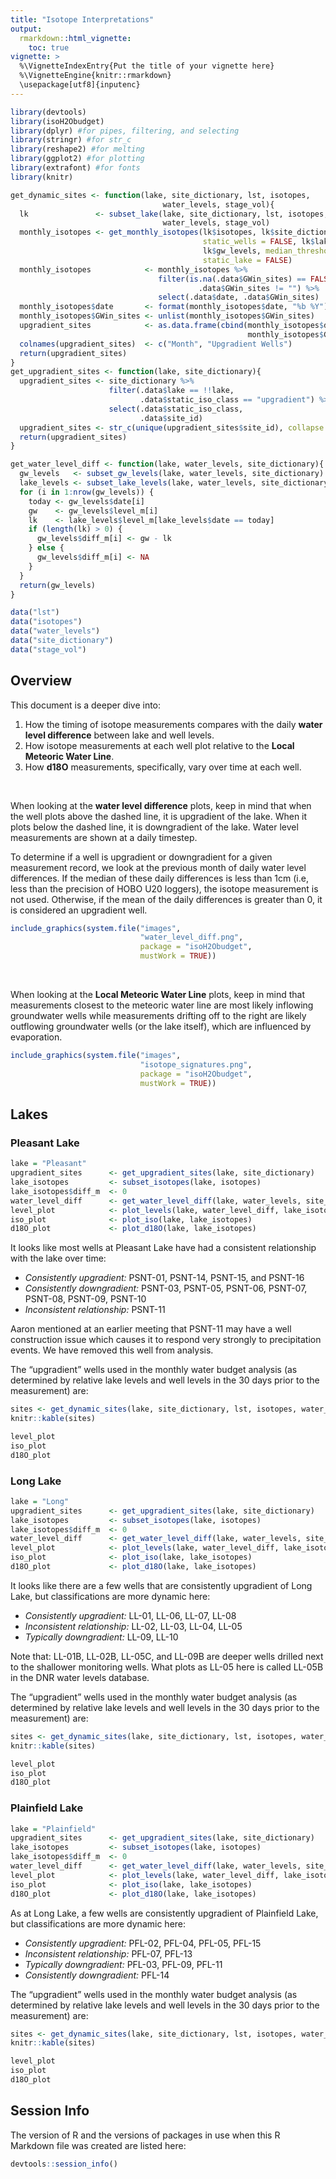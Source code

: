 ```yaml
---
title: "Isotope Interpretations"
output: 
  rmarkdown::html_vignette:
    toc: true
vignette: >
  %\VignetteIndexEntry{Put the title of your vignette here}
  %\VignetteEngine{knitr::rmarkdown}
  \usepackage[utf8]{inputenc}
---
```


```r
library(devtools)
library(isoH2Obudget)
library(dplyr) #for pipes, filtering, and selecting
library(stringr) #for str_c
library(reshape2) #for melting
library(ggplot2) #for plotting
library(extrafont) #for fonts
library(knitr)
```

```r
get_dynamic_sites <- function(lake, site_dictionary, lst, isotopes, 
                                  water_levels, stage_vol){
  lk               <- subset_lake(lake, site_dictionary, lst, isotopes, 
                                  water_levels, stage_vol)
  monthly_isotopes <- get_monthly_isotopes(lk$isotopes, lk$site_dictionary, 
                                           static_wells = FALSE, lk$lake_levels, 
                                           lk$gw_levels, median_threshold = 0.01, 
                                           static_lake = FALSE)
  monthly_isotopes            <- monthly_isotopes %>%
                                 filter(is.na(.data$GWin_sites) == FALSE &
                                          .data$GWin_sites != "") %>%
                                 select(.data$date, .data$GWin_sites)
  monthly_isotopes$date       <- format(monthly_isotopes$date, "%b %Y")
  monthly_isotopes$GWin_sites <- unlist(monthly_isotopes$GWin_sites)
  upgradient_sites            <- as.data.frame(cbind(monthly_isotopes$date, 
                                                     monthly_isotopes$GWin_sites))
  colnames(upgradient_sites)  <- c("Month", "Upgradient Wells")
  return(upgradient_sites)
}
get_upgradient_sites <- function(lake, site_dictionary){
  upgradient_sites <- site_dictionary %>% 
                      filter(.data$lake == !!lake,
                             .data$static_iso_class == "upgradient") %>%
                      select(.data$static_iso_class,
                             .data$site_id)
  upgradient_sites <- str_c(unique(upgradient_sites$site_id), collapse = ", ")
  return(upgradient_sites)
}

get_water_level_diff <- function(lake, water_levels, site_dictionary){
  gw_levels   <- subset_gw_levels(lake, water_levels, site_dictionary)
  lake_levels <- subset_lake_levels(lake, water_levels, site_dictionary)
  for (i in 1:nrow(gw_levels)) {
    today <- gw_levels$date[i]
    gw    <- gw_levels$level_m[i]
    lk    <- lake_levels$level_m[lake_levels$date == today]
    if (length(lk) > 0) {
      gw_levels$diff_m[i] <- gw - lk
    } else {
      gw_levels$diff_m[i] <- NA
    }
  }
  return(gw_levels)
}

```

```r
data("lst")
data("isotopes")
data("water_levels")
data("site_dictionary")
data("stage_vol")
```

## Overview

This document is a deeper dive into:

1. How the timing of isotope measurements compares with the daily **water level
difference** between lake and well levels.
2. How isotope measurements at each well plot relative to the **Local Meteoric
Water Line**.
3. How **d18O** measurements, specifically, vary over time at each well.

<br>

When looking at the **water level difference** plots, keep in mind that when the
well plots above the dashed line, it is upgradient of the lake. When it plots
below the dashed line, it is downgradient of the lake. Water level measurements
are shown at a daily timestep. 

To determine if a well is upgradient or downgradient for a given measurement
record, we look at the previous month of daily water level differences. If the
median of these daily differences is less than 1cm (i.e, less than the precision
of HOBO U20 loggers), the isotope measurement is not used. Otherwise, if the
mean of the daily differences is greater than 0, it is considered an upgradient
well.

```r
include_graphics(system.file("images", 
                             "water_level_diff.png", 
                             package = "isoH2Obudget", 
                             mustWork = TRUE))
```

<br>

When looking at the **Local Meteoric Water Line** plots, keep in mind that
measurements closest to the meteoric water line are most likely inflowing
groundwater wells while measurements drifting off to the right are likely
outflowing groundwater wells (or the lake itself), which are influenced by
evaporation.

```r
include_graphics(system.file("images", 
                             "isotope_signatures.png", 
                             package = "isoH2Obudget", 
                             mustWork = TRUE))
```

## Lakes

### Pleasant Lake
```r
lake = "Pleasant"
upgradient_sites      <- get_upgradient_sites(lake, site_dictionary)
lake_isotopes         <- subset_isotopes(lake, isotopes)
lake_isotopes$diff_m  <- 0
water_level_diff      <- get_water_level_diff(lake, water_levels, site_dictionary)
level_plot            <- plot_levels(lake, water_level_diff, lake_isotopes)
iso_plot              <- plot_iso(lake, lake_isotopes)
d18O_plot             <- plot_d18O(lake, lake_isotopes)
```

It looks like most wells at Pleasant Lake have had a consistent relationship
with the lake over time:

 * *Consistently upgradient:* PSNT-01, PSNT-14, PSNT-15, and PSNT-16
 * *Consistently downgradient:* PSNT-03, PSNT-05, PSNT-06, PSNT-07, PSNT-08,
 PSNT-09, PSNT-10
 * *Inconsistent relationship:* PSNT-11
 
Aaron mentioned at an earlier meeting that PSNT-11 may have a well construction
issue which causes it to respond very strongly to precipitation events. We
have removed this well from analysis.

The "upgradient" wells used in the monthly water budget analysis (as determined
by relative lake levels and well levels in the 30 days prior to the measurement)
are:

```r
sites <- get_dynamic_sites(lake, site_dictionary, lst, isotopes, water_levels, stage_vol)
knitr::kable(sites)
```

```r
level_plot
iso_plot
d18O_plot
```

### Long Lake
```r
lake = "Long"
upgradient_sites      <- get_upgradient_sites(lake, site_dictionary)
lake_isotopes         <- subset_isotopes(lake, isotopes)
lake_isotopes$diff_m  <- 0
water_level_diff      <- get_water_level_diff(lake, water_levels, site_dictionary)
level_plot            <- plot_levels(lake, water_level_diff, lake_isotopes)
iso_plot              <- plot_iso(lake, lake_isotopes)
d18O_plot             <- plot_d18O(lake, lake_isotopes)
```

It looks like there are a few wells that are consistently upgradient of Long
Lake, but classifications are more dynamic here:

 * *Consistently upgradient:* LL-01, LL-06, LL-07, LL-08
 * *Inconsistent relationship:* LL-02, LL-03, LL-04, LL-05
 * *Typically downgradient:* LL-09, LL-10
 
Note that: LL-01B, LL-02B, LL-05C, and LL-09B are deeper wells drilled next to
the shallower monitoring wells. What plots as LL-05 here is called LL-05B in the
DNR water levels database.

The "upgradient" wells used in the monthly water budget analysis (as determined
by relative lake levels and well levels in the 30 days prior to the measurement)
are:

```r
sites <- get_dynamic_sites(lake, site_dictionary, lst, isotopes, water_levels, stage_vol)
knitr::kable(sites)
```

```r
level_plot
iso_plot
d18O_plot
```


### Plainfield Lake
```r
lake = "Plainfield"
upgradient_sites      <- get_upgradient_sites(lake, site_dictionary)
lake_isotopes         <- subset_isotopes(lake, isotopes)
lake_isotopes$diff_m  <- 0
water_level_diff      <- get_water_level_diff(lake, water_levels, site_dictionary)
level_plot            <- plot_levels(lake, water_level_diff, lake_isotopes)
iso_plot              <- plot_iso(lake, lake_isotopes)
d18O_plot             <- plot_d18O(lake, lake_isotopes)
```

As at Long Lake, a few wells are consistently upgradient of Plainfield Lake, but
classifications are more dynamic here:

 * *Consistently upgradient:* PFL-02, PFL-04, PFL-05, PFL-15
 * *Inconsistent relationship:* PFL-07, PFL-13
 * *Typically downgradient:* PFL-03, PFL-09, PFL-11
 * *Consistently downgradient:* PFL-14

The "upgradient" wells used in the monthly water budget analysis (as determined
by relative lake levels and well levels in the 30 days prior to the measurement)
are:

```r
sites <- get_dynamic_sites(lake, site_dictionary, lst, isotopes, water_levels, stage_vol)
knitr::kable(sites)
```

```r
level_plot
iso_plot
d18O_plot
```

## Session Info

The version of R and the versions of packages in use when this R Markdown file
was created are listed here:

```r
devtools::session_info()
```
